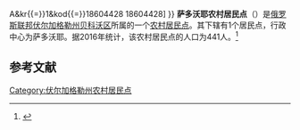 {{Infobox Settlement
| official_name = 萨多沃耶农村居民点
| native_name = Садовское сельское поселение
| pushpin_map = European Russia
| map_caption = 在[[俄羅斯|俄羅斯]][[歐洲俄羅斯|歐洲部分]]的位置
| settlement_type = [[农村居民点|农村居民点]]
| subdivision_type = [[国家|国家]]
| subdivision_type1 = [[州_(俄罗斯)|州]]
| subdivision_type2 = [[区_(苏联)|区]]
| subdivision_name = {{RUS}}
| subdivision_name1 = [[伏尔加格勒州|伏尔加格勒州]]
| subdivision_name2 = [[贝科沃区|贝科沃区]]
| seat_type = 行政中心
| seat = 萨多沃耶
| population_as_of=2016
| population_footnotes = <ref name=stat />
| population_total = 441
| coordinates_display = inline,title
| latd = 49 | latm = 40 | lats = 41 | latNS = N
| longd = 45 | longm = 55 | longs = 23 | longEW = E
| timezone = [[莫斯科时间|MSK]]
| utc_offset = +3
| blank_name = [[俄罗斯市政土地区划代码|OKTMO编码]]
| blank_info = [http://classif.spb.ru/classificators/view/tma.php?st{{=}}A&kr{{=}}1&kod{{=}}18604428 18604428]
}}
'''萨多沃耶农村居民点'''（{{lang-ru|Садовское сельское поселение}}）是[[俄罗斯联邦|俄罗斯联邦]][[伏尔加格勒州|伏尔加格勒州]][[贝科沃区|贝科沃区]]所属的一个[[农村居民点|农村居民点]]。其下辖有1个居民点，行政中心为萨多沃耶。据2016年统计，该农村居民点的人口为441人。<ref name=stat>{{cite web | url = http://www.gks.ru/free_doc/doc_2016/bul_dr/mun_obr2016.rar | title = Численность населения Российской Федерации по муниципальным образованиям на 1 января 2016 года | language = ru | accessdate = 2016-12-20 | archive-date = 2019-05-13 | archive-url = https://web.archive.org/web/20190513150350/http://www.gks.ru/free_doc/doc_2016/bul_dr/mun_obr2016.rar | dead-url = no }}</ref>

== 参考文献 ==
{{reflist}}

{{Russia-stub}}

[[Category:伏尔加格勒州农村居民点|Category:伏尔加格勒州农村居民点]]